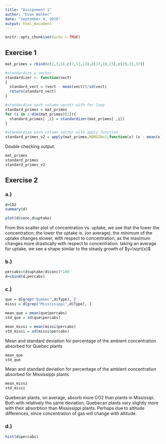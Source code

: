 ```yaml
---
title: "Assignment 1"
author: "Evan Walker"
date: "September 4, 2018"
output: html_document
---
```



```r
knitr::opts_chunk$set(echo = TRUE)
```

## Exercise 1
```r
mat_primes = rbind(c(2,3,5),c(7,11,13),c(17,19,23),c(29,31,37))
```

```r
#standardize a vector
standardizer <- function(vect)
{
  standard_vect = (vect - mean(vect))/sd(vect)
  return(standard_vect)
}

#standardize each column vecotr with for loop
standard_primes = mat_primes
for (i in 1:dim(mat_primes)[2]){
  standard_primes[ ,i] = standardizer(mat_primes[ ,i])
}

#standardize each column vector with apply function
standard_primes_v2 = apply(mat_primes,MARGIN=2,function(x) (x - mean(x))/sd(x))
```
Double checking output.
```r
mat_primes
standard_primes
standard_primes_v2
```


## Exercise 2
### a.)
```r
d=CO2
summary(d)

plot(d$conc,d$uptake)
```

From this  scatter plot of concentration vs. uptake, we see that the lower the concentration; the lower the uptake is. (on average). the minimum of the uptake changes slower, with respect to concentration, as the maximum changes more drastically with respect to concentration. taking an average for uptake,  we see a shape similar to the steady growth of  $y=\sqrt{x}$

### b.)
```r
percabs=(d$uptake/d$conc)*100
d=cbind(d,percabs)
```

### c.)
```r
que = d[grep("Quebec",d$Type), ]
missi = d[grep("Mississippi",d$Type), ]

mean_que = mean(que$percabs)
std_que = sd(que$percabs)

mean_missi = mean(missi$percabs)
std_missi = sd(missi$percabs)
```
Mean and standard deviation for percentage of the ambient concentration absorbed for Quebec plants
```r
mean_que
std_que
```
Mean and standard deviation for percentage of the ambient concentration absorbed for Mississippi plants
```r
mean_missi
std_missi
```
Quebecan plants, on average, absorb more CO2 than plants in Mississipi. Both with relatively the same deviation, Quebecan plants vary slightly more with their absorbtion than Mississippi plants. Perhaps due to altitude differences, since concentration of gas will change with altitude.

### d.)
```r
hist(d$percabs)
```